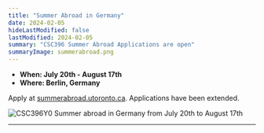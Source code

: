 ```yaml
---
title: "Summer Abroad in Germany"
date: 2024-02-05
hideLastModified: false
lastModified: 2024-02-05
summary: "CSC396 Summer Abroad Applications are open"
summaryImage: summerabroad.png
---
```


- **When: July 20th - August 17th**
- **Where: Berlin, Germany**

Apply at [summerabroad.utoronto.ca](summerabroad.utoronto.ca). Applications have been extended.

![CSC396Y0 Summer abroad in Germany from July 20th to August 17th](../summer-abroad/summerabroad.png)

---